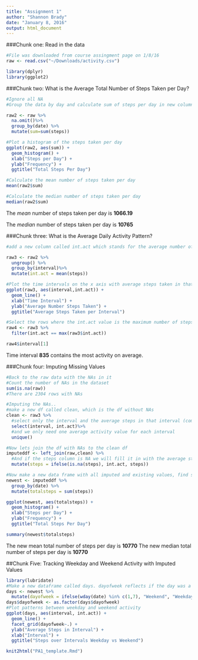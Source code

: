 ```yaml
---
title: "Assignment 1"
author: "Shannon Brady"
date: "January 8, 2016"
output: html_document
---
```


###Chunk one: Read in the data

```r
#File was downloaded from course assingment page on 1/8/16 
raw <- read.csv("~/Downloads/activity.csv")

library(dplyr)
library(ggplot2)
```

###Chunk two: What is the Average Total Number of Steps Taken per Day?

```r
#Ignore all NA
#Group the data by day and calculate sum of steps per day in new column called sum

raw2 <- raw %>%
  na.omit()%>%
  group_by(date) %>%
  mutate(sum=sum(steps))

#Plot a histogram of the steps taken per day
ggplot(raw2, aes(sum)) +
  geom_histogram() +
  xlab("Steps per Day") +
  ylab("Frequency") +
  ggtitle("Total Steps Per Day")

#Calculate the mean number of steps taken per day  
mean(raw2$sum)

#Calculate the median number of steps taken per day
median(raw2$sum)

```

The *mean* number of steps taken per day is **1066.19**

The *median* number of steps taken per day is **10765**

###Chunk three: What is the Average Daily Activity Pattern?

```r
#add a new column called int.act which stands for the average number of steps taken in that interval over all days

raw3 <- raw2 %>%
  ungroup() %>%
  group_by(interval)%>%
  mutate(int.act = mean(steps))

#Plot the time intervals on the x axis with average steps taken in that time interval across all days on the y axis
ggplot(raw3, aes(interval,int.act)) +
  geom_line() +
  xlab("Time Interval") +
  ylab("Average Number Steps Taken") +
  ggtitle("Average Steps Taken per Interval")

#Select the rows where the int.act value is the maximum number of steps
raw4 <- raw3 %>%
  filter(int.act == max(raw3$int.act))

raw4$interval[1]
```

Time interval **835** contains the most activity on average.

###Chunk four: Imputing Missing Values

```r
#Back to the raw data with the NAs in it
#Count the number of NAs in the dataset
sum(is.na(raw))
#There are 2304 rows with NAs

#Imputing the NAs..
#make a new df called clean, which is the df without NAs
clean <- raw3 %>%
  #select only the interval and the average steps in that interval (computed w/o NAs)
  select(interval, int.act)%>%
  #and we only need one average activity value for each interval
  unique()

#Now lets join the df with NAs to the clean df
imputeddf <- left_join(raw,clean) %>%
  #And if the steps column is NA we will fill it in with the average steps for that interval
  mutate(steps = ifelse(is.na(steps), int.act, steps))

#Now make a new data frame with all imputed and existing values, find steps per day
newest <- imputeddf %>%
  group_by(date) %>%
  mutate(totalsteps = sum(steps))

ggplot(newest, aes(totalsteps)) +
  geom_histogram() +
  xlab("Steps per Day") +
  ylab("Frequency") +
  ggtitle("Total Steps Per Day")

summary(newest$totalsteps)
```

The new mean total number of steps per day is **10770**
The new median total number of steps per day is **10770**

##Chunk Five: Tracking Weekday and Weekend Activity with Imputed Values

```r
library(lubridate)
#Make a new dataframe called days. dayofweek reflects if the day was a weekday or weekend.
days <- newest %>%
  mutate(dayofweek = ifelse(wday(date) %in% c(1,7), "Weekend", "Weekday"))
days$dayofweek <- as.factor(days$dayofweek)
#Plot patterns between weekday and weekend activity
ggplot(days, aes(interval, int.act)) +
  geom_line() +
  facet_grid(dayofweek~.) +
  ylab("Average Steps in Interval") +
  xlab("Interval") +
  ggtitle("Steps over Intervals Weekday vs Weekend")

knit2html("PA1_template.Rmd")
```
